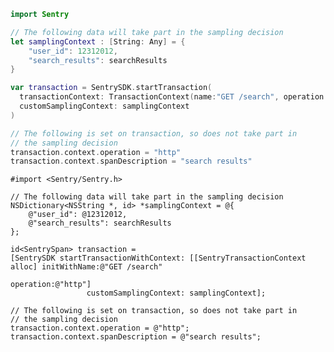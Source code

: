 ```swift {tabTitle:Swift}
import Sentry

// The following data will take part in the sampling decision
let samplingContext : [String: Any] = {
    "user_id": 12312012,
    "search_results": searchResults
}

var transaction = SentrySDK.startTransaction(
  transactionContext: TransactionContext(name:"GET /search", operation: "http"),
  customSamplingContext: samplingContext
)

// The following is set on transaction, so does not take part in
// the sampling decision
transaction.context.operation = "http"
transaction.context.spanDescription = "search results"
```

```objc {tabTitle:Objective-C}
#import <Sentry/Sentry.h>

// The following data will take part in the sampling decision
NSDictionary<NSString *, id> *samplingContext = @{
    @"user_id": @12312012,
    @"search_results": searchResults
};

id<SentrySpan> transaction =
[SentrySDK startTransactionWithContext: [[SentryTransactionContext alloc] initWithName:@"GET /search"
                                                                             operation:@"http"]
                 customSamplingContext: samplingContext];

// The following is set on transaction, so does not take part in
// the sampling decision
transaction.context.operation = @"http";
transaction.context.spanDescription = @"search results";
```
